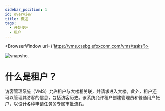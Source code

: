 ```yaml
---
sidebar_position: 1
id: overview
title: 概述
tags:
  - 开始使用
  - 租户
---
```



<BrowserWindow url={'https://vms.cesbg.efoxconn.com/vms/tasks'}>

![snapshot](../assets/vms/vms-tasks-zh-hant.png)

</BrowserWindow>

# 什么是租户？

访客管理系统（VMS）允许租户与大楼相关联，并请求进入大楼。此外，租户还可以管理其访客的信息，包括访客历史。该系统允许租户创建管理员和普通用户帐户，以设计各种申请任务的专属审批流程。

